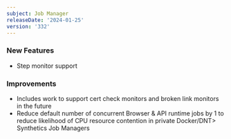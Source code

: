 ```yaml
---
subject: Job Manager
releaseDate: '2024-01-25'
version: '332'
---
```


### New Features
* Step monitor support

### Improvements
* Includes work to support cert check monitors and broken link monitors in the future
* Reduce default number of concurrent Browser & API runtime jobs by 1 to reduce likelihood of CPU resource contention in private <DNT>Docker/DNT> Synthetics Job Managers
